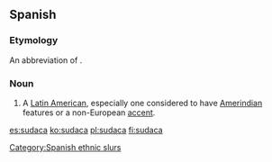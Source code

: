==Spanish==

===Etymology===
An abbreviation of {{term|sudamericano|'''suda'''meri'''ca'''no|South America|lang=es}}.

===Noun===
{{es-noun|mf}}

# {{context|Spain|offensive|derogatory|vulgar|slang|lang=es}} A [[Latin American]], especially one considered to have [[Amerindian]] features or a non-European [[accent]].

[[Category:Spanish ethnic slurs]]

[[es:sudaca]]
[[ko:sudaca]]
[[pl:sudaca]]
[[fi:sudaca]]